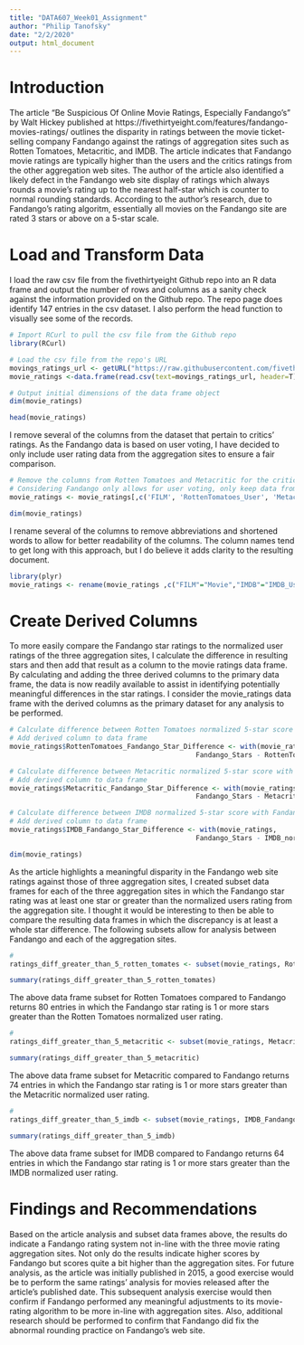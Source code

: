 ```yaml
---
title: "DATA607_Week01_Assignment"
author: "Philip Tanofsky"
date: "2/2/2020"
output: html_document
---
```


# Introduction

The article "Be Suspicious Of Online Movie Ratings, Especially Fandango’s" by Walt Hickey published at https://fivethirtyeight.com/features/fandango-movies-ratings/ outlines the disparity in ratings between the movie ticket-selling company Fandango against the ratings of aggregation sites such as Rotten Tomatoes, Metacritic, and IMDB. The article indicates that Fandango movie ratings are typically higher than the users and the critics ratings from the other aggregation web sites. The author of the article also identified a likely defect in the Fandango web site display of ratings which always rounds a movie's rating up to the nearest half-star which is counter to normal rounding standards. According to the author's research, due to Fandango's rating algoritm, essentially all movies on the Fandango site are rated 3 stars or above on a 5-star scale.

# Load and Transform Data

I load the raw csv file from the fivethirtyeight Github repo into an R data frame and output the number of rows and columns as a sanity check against the information provided on the Github repo. The repo page does identify 147 entries in the csv dataset. I also perform the head function to visually see some of the records.

```r
# Import RCurl to pull the csv file from the Github repo
library(RCurl)

# Load the csv file from the repo's URL
movings_ratings_url <- getURL("https://raw.githubusercontent.com/fivethirtyeight/data/master/fandango/fandango_score_comparison.csv")
movie_ratings <-data.frame(read.csv(text=movings_ratings_url, header=T))

# Output initial dimensions of the data frame object
dim(movie_ratings)

head(movie_ratings)
```

I remove several of the columns from the dataset that pertain to critics' ratings. As the Fandango data is based on user voting, I have decided to only include user rating data from the aggregation sites to ensure a fair comparison.

```r
# Remove the columns from Rotten Tomatoes and Metacritic for the critics reviews
# Considering Fandango only allows for user voting, only keep data from equivalent users for comparison
movie_ratings <- movie_ratings[,c('FILM', 'RottenTomatoes_User', 'Metacritic_User', 'IMDB', 'Fandango_Stars', 'Fandango_Ratingvalue', 'RT_user_norm', 'Metacritic_user_nom', 'IMDB_norm', 'RT_user_norm_round', 'Metacritic_user_norm_round', 'IMDB_norm_round', 'Metacritic_user_vote_count', 'IMDB_user_vote_count', 'Fandango_votes', 'Fandango_Difference')]

dim(movie_ratings)
```

I rename several of the columns to remove abbreviations and shortened words to allow for better readability of the columns. The column names tend to get long with this approach, but I do believe it adds clarity to the resulting document.

```r
library(plyr)
movie_ratings <- rename(movie_ratings ,c("FILM"="Movie","IMDB"="IMDB_User","Fandango_Ratingvalue"="Fandango_User_Rating","RT_user_norm"="RottenTomatoes_user_normalized","Metacritic_user_nom"="Metacritic_user_normalized","IMDB_norm"="IMDB_normalized", "RT_user_norm_round"="RottenTomatoes_user_normalized_rounded", "Metacritic_user_norm_round"="Metacritic_user_normalized_rounded","IMDB_norm_round"="IMDB_normalized_rounded"))

```

# Create Derived Columns

To more easily compare the Fandango star ratings to the normalized user ratings of the three aggregation sites, I calculate the difference in resulting stars and then add that result as a column to the movie ratings data frame. By calculating and adding the three derived columns to the primary data frame, the data is now readily available to assist in identifying potentially meaningful differences in the star ratings. I consider the movie_ratings data frame with the derived columns as the primary dataset for any analysis to be performed.

```r
# Calculate difference between Rotten Tomatoes normalized 5-star score with Fandango
# Add derived column to data frame
movie_ratings$RottenTomatoes_Fandango_Star_Difference <- with(movie_ratings, 
                                              Fandango_Stars - RottenTomatoes_user_normalized_rounded)

# Calculate difference between Metacritic normalized 5-star score with Fandango
# Add derived column to data frame
movie_ratings$Metacritic_Fandango_Star_Difference <- with(movie_ratings, 
                                              Fandango_Stars - Metacritic_user_normalized_rounded)

# Calculate difference between IMDB normalized 5-star score with Fandango
# Add derived column to data frame
movie_ratings$IMDB_Fandango_Star_Difference <- with(movie_ratings, 
                                              Fandango_Stars - IMDB_normalized_rounded)

dim(movie_ratings)
```

As the article highlights a meaningful disparity in the Fandango web site ratings against those of three aggregation sites, I created subset data frames for each of the three aggregation sites in which the Fandango star rating was at least one star or greater than the normalized users rating from the aggregation site. I thought it would be interesting to then be able to compare the resulting data frames in which the discrepancy is at least a whole star difference. The following subsets allow for analysis between Fandango and each of the aggregation sites.

```r
# 
ratings_diff_greater_than_5_rotten_tomates <- subset(movie_ratings, RottenTomatoes_Fandango_Star_Difference >= 1.0)

summary(ratings_diff_greater_than_5_rotten_tomates)
```

The above data frame subset for Rotten Tomatoes compared to Fandango returns 80 entries in which the Fandango star rating is 1 or more stars greater than the Rotten Tomatoes normalized user rating.

```r
# 
ratings_diff_greater_than_5_metacritic <- subset(movie_ratings, Metacritic_Fandango_Star_Difference >= 1.0)

summary(ratings_diff_greater_than_5_metacritic)
```

The above data frame subset for Metacritic compared to Fandango returns 74 entries in which the Fandango star rating is 1 or more stars greater than the Metacritic normalized user rating.

```r
# 
ratings_diff_greater_than_5_imdb <- subset(movie_ratings, IMDB_Fandango_Star_Difference >= 1.0)

summary(ratings_diff_greater_than_5_imdb)
```

The above data frame subset for IMDB compared to Fandango returns 64 entries in which the Fandango star rating is 1 or more stars greater than the IMDB normalized user rating.

# Findings and Recommendations

Based on the article analysis and subset data frames above, the results do indicate a Fandango rating system not in-line with the three movie rating aggregation sites. Not only do the results indicate higher scores by Fandango but scores quite a bit higher than the aggregation sites. For future analysis, as the article was initially published in 2015, a good exercise would be to perform the same ratings' analysis for movies released after the article's published date. This subsequent analysis exercise would then confirm if Fandango performed any meaningful adjustments to its movie-rating algorithm to be more in-line with aggregation sites. Also, additional research should be performed to confirm that Fandango did fix the abnormal rounding practice on Fandango's web site.

